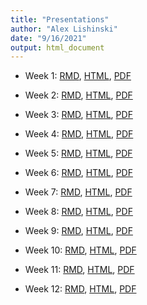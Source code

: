 ```yaml
---
title: "Presentations"
author: "Alex Lishinski"
date: "9/16/2021"
output: html_document
---
```


- Week 1: [RMD](https://github.com/alishinski/course-website/blob/master/slides/week1-slides.Rmd), [HTML](https://f21-intro-to-data-sci-methods-in-ed.netlify.app/slides/week1-slides.html), [PDF](https://f21-intro-to-data-sci-methods-in-ed.netlify.app/slides/week1-slides.pdf)

- Week 2: [RMD](https://github.com/alishinski/course-website/blob/master/slides/week2-slides.Rmd), [HTML](https://f21-intro-to-data-sci-methods-in-ed.netlify.app/slides/week2-slides.html), [PDF](https://f21-intro-to-data-sci-methods-in-ed.netlify.app/slides/week2-slides.pdf)

- Week 3: [RMD](https://github.com/alishinski/course-website/blob/master/slides/week3-slides.Rmd), [HTML](https://f21-intro-to-data-sci-methods-in-ed.netlify.app/slides/week3-slides.html), [PDF](https://f21-intro-to-data-sci-methods-in-ed.netlify.app/slides/week3-slides.pdf)

- Week 4: [RMD](https://github.com/alishinski/course-website/blob/master/slides/week4-slides.Rmd), [HTML](https://f21-intro-to-data-sci-methods-in-ed.netlify.app/slides/week4-slides.html), [PDF](https://f21-intro-to-data-sci-methods-in-ed.netlify.app/slides/week4-slides.pdf)

- Week 5: [RMD](https://github.com/alishinski/course-website/blob/master/slides/week5-slides.Rmd), [HTML](https://f21-intro-to-data-sci-methods-in-ed.netlify.app/slides/week5-slides.html), [PDF](https://f21-intro-to-data-sci-methods-in-ed.netlify.app/slides/week5-slides.pdf)

- Week 6: [RMD](https://github.com/alishinski/course-website/blob/master/slides/week6-slides.Rmd), [HTML](https://f21-intro-to-data-sci-methods-in-ed.netlify.app/slides/week6-slides.html), [PDF](https://f21-intro-to-data-sci-methods-in-ed.netlify.app/slides/week6-slides.pdf)

- Week 7: [RMD](https://github.com/alishinski/course-website/blob/master/slides/week7-slides.Rmd), [HTML](https://f21-intro-to-data-sci-methods-in-ed.netlify.app/slides/week7-slides.html), [PDF](https://f21-intro-to-data-sci-methods-in-ed.netlify.app/slides/week7-slides.pdf)

- Week 8: [RMD](https://github.com/alishinski/course-website/blob/master/slides/week8-slides.Rmd), [HTML](https://f21-intro-to-data-sci-methods-in-ed.netlify.app/slides/week8-slides.html), [PDF](https://f21-intro-to-data-sci-methods-in-ed.netlify.app/slides/week8-slides.pdf)

- Week 9: [RMD](https://github.com/alishinski/course-website/blob/master/slides/week9-slides.Rmd), [HTML](https://f21-intro-to-data-sci-methods-in-ed.netlify.app/slides/week9-slides.html), [PDF](https://f21-intro-to-data-sci-methods-in-ed.netlify.app/slides/week9-slides.pdf)

- Week 10: [RMD](https://github.com/alishinski/course-website/blob/master/slides/week10-slides.Rmd), [HTML](https://f21-intro-to-data-sci-methods-in-ed.netlify.app/slides/week10-slides.html), [PDF](https://f21-intro-to-data-sci-methods-in-ed.netlify.app/slides/week10-slides.pdf)

- Week 11: [RMD](https://github.com/alishinski/course-website/blob/master/slides/week11-slides.Rmd), [HTML](https://f21-intro-to-data-sci-methods-in-ed.netlify.app/slides/week11-slides.html), [PDF](https://f21-intro-to-data-sci-methods-in-ed.netlify.app/slides/week11-slides.pdf)

- Week 12: [RMD](https://github.com/alishinski/course-website/blob/master/slides/week12-slides.Rmd), [HTML](https://f21-intro-to-data-sci-methods-in-ed.netlify.app/slides/week12-slides.html), [PDF](https://f21-intro-to-data-sci-methods-in-ed.netlify.app/slides/week12-slides.pdf)


